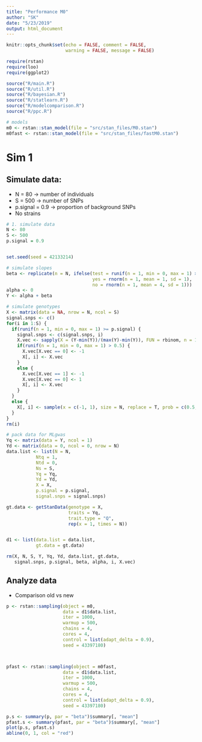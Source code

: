 ```yaml
---
title: "Performance M0"
author: "SK"
date: "5/23/2019"
output: html_document
---
```






```r
knitr::opts_chunk$set(echo = FALSE, comment = FALSE, 
                      warning = FALSE, message = FALSE)
```



```r
require(rstan)
require(loo)
require(ggplot2)

source("R/main.R")
source("R/util.R")
source("R/bayesian.R")
source("R/statlearn.R")
source("R/modelcomparison.R")
source("R/ppc.R")

# models
m0 <- rstan::stan_model(file = "src/stan_files/M0.stan")
m0fast <- rstan::stan_model(file = "src/stan_files/fastM0.stan")
```








# Sim 1
## Simulate data:
  * N = 80 -> number of individuals
  * S = 500 -> number of SNPs
  * p.signal = 0.9 -> proportion of background SNPs
  * No strains

```r
# 1. simulate data
N <- 80
S <- 500
p.signal = 0.9


set.seed(seed = 42133214)

# simulate slopes
beta <- replicate(n = N, ifelse(test = runif(n = 1, min = 0, max = 1) > 0.5,
                                yes = rnorm(n = 1, mean = 1, sd = 1),
                                no = rnorm(n = 1, mean = 4, sd = 1)))
alpha <- 0
Y <- alpha + beta

# simulate genotypes
X <- matrix(data = NA, nrow = N, ncol = S)
signal.snps <- c()
for(i in 1:S) {
  if(runif(n = 1, min = 0, max = 1) >= p.signal) {
    signal.snps <- c(signal.snps, i)
    X.vec <- sapply(X = (Y-min(Y))/(max(Y)-min(Y)), FUN = rbinom, n = 1, size = 1)
    if(runif(n = 1, min = 0, max = 1) > 0.5) {
      X.vec[X.vec == 0] <- -1
      X[, i] <- X.vec
    }
    else {
      X.vec[X.vec == 1] <- -1
      X.vec[X.vec == 0] <- 1
      X[, i] <- X.vec
    }
  }
  else {
    X[, i] <- sample(x = c(-1, 1), size = N, replace = T, prob = c(0.5, 0.5))
  }
}
rm(i)

# pack data for MLgwas
Yq <- matrix(data = Y, ncol = 1)
Yd <- matrix(data = 0, ncol = 0, nrow = N)
data.list <- list(N = N,
           Ntq = 1,
           Ntd = 0,
           Ns = S,
           Yq = Yq,
           Yd = Yd,
           X = X,
           p.signal = p.signal,
           signal.snps = signal.snps)

gt.data <- getStanData(genotype = X,
                       traits = Yq,
                       trait.type = "Q",
                       rep(x = 1, times = N))


d1 <- list(data.list = data.list, 
           gt.data = gt.data)

rm(X, N, S, Y, Yq, Yd, data.list, gt.data, 
   signal.snps, p.signal, beta, alpha, i, X.vec)
```





## Analyze data
  * Comparison old vs new

```r
p <- rstan::sampling(object = m0,
                     data = d1$data.list,
                     iter = 1000,
                     warmup = 500,
                     chains = 4,
                     cores = 4,
                     control = list(adapt_delta = 0.9),
                     seed = 43397180)



pfast <- rstan::sampling(object = m0fast,
                     data = d1$data.list,
                     iter = 1000,
                     warmup = 500,
                     chains = 4,
                     cores = 4,
                     control = list(adapt_delta = 0.9),
                     seed = 43397180)
```



```r
p.s <- summary(p, par = "beta")$summary[, "mean"]
pfast.s <- summary(pfast, par = "beta")$summary[, "mean"]
plot(p.s, pfast.s)
abline(0, 1, col = "red")
```

